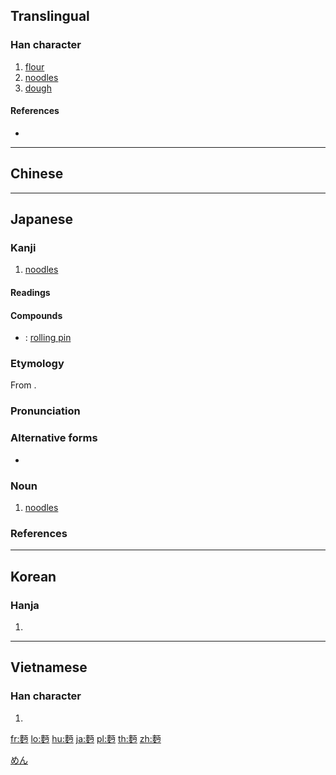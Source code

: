 {{character info/new}}
{{also|麵|麫|面}}
==Translingual==

===Han character===
{{Han char|rn=199|rad=麥|as=04|sn=15|four=|canj=JEMLS|ids=⿰麥丏}}

# [[flour]]
# [[noodles]]
# [[dough]]

====References====
* {{Han ref|kx=1512.300|dkj=47742|dj=2041.210|hdz=74601.040|uh=9EAA|ud=40618}}

----

==Chinese==
{{zh-see|麵|v}}

----

==Japanese==

===Kanji===
{{ja-kanji|grade=|rs=麥04}}

# [[noodles]]

====Readings====
{{ja-readings|goon=[[めん]] (men)|kanon=[[べん]] (ben)|kun=[[むぎこ]] (mugiko)}}

====Compounds====
{{der-top|Compounds}}
* {{ja-r|麪棒|めんぼう}}: [[rolling pin]]
{{der-bottom}}

{{wikipedia|lang=ja}}

===Etymology===
{{ja-kanjitab|めん|yomi=o}}
From {{etyl|ltc|ja|sort=めん}} {{m|zh|麪}}.

===Pronunciation===
{{ja-pron|yomi=goon|めん|acc=1|acc_ref=DJR}}

===Alternative forms===
* {{ja-l|麺}}

===Noun===
{{ja-noun|めん}}

# [[noodles]]

===References===
<references/>

[[Category:ja:Foods|めん]]

----

==Korean==

===Hanja===
{{ko-hanja|hangeul=면|eumhun=|rv=myeon|mr=myŏn|y=myen}}

# {{defn|lang=ko|sort=麥04}}

----

==Vietnamese==

===Han character===
{{vi-readings|rs=麥04| hanviet = [[miến]], [[diện]], [[mì]]}}

# {{defn|lang=vi|sort=麥04}}

[[fr:麪]]
[[lo:麪]]
[[hu:麪]]
[[ja:麪]]
[[pl:麪]]
[[th:麪]]
[[zh:麪]]